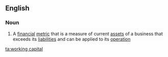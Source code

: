 ==English==

===Noun===
{{wikipedia}}
{{en-noun|sg=[[working]] [[capital]]|-}}

# A [[financial]] [[metric]] that is a measure of current [[asset]]s of a business that exceeds its [[liability|liabilities]] and can be applied to its [[operation]]

[[ta:working capital]]